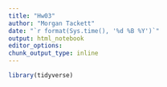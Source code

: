 ```yaml
---
title: "Hw03"
author: "Morgan Tackett"
date: "`r format(Sys.time(), '%d %B %Y')`"
output: html_notebook
editor_options:
chunk_output_type: inline
---
```

```r
library(tidyverse)
```